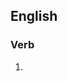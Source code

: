 ==English==

===Verb===
{{head|en|verb form}}

# {{present participle of|reinvestigate|lang=en|nocat=1}}